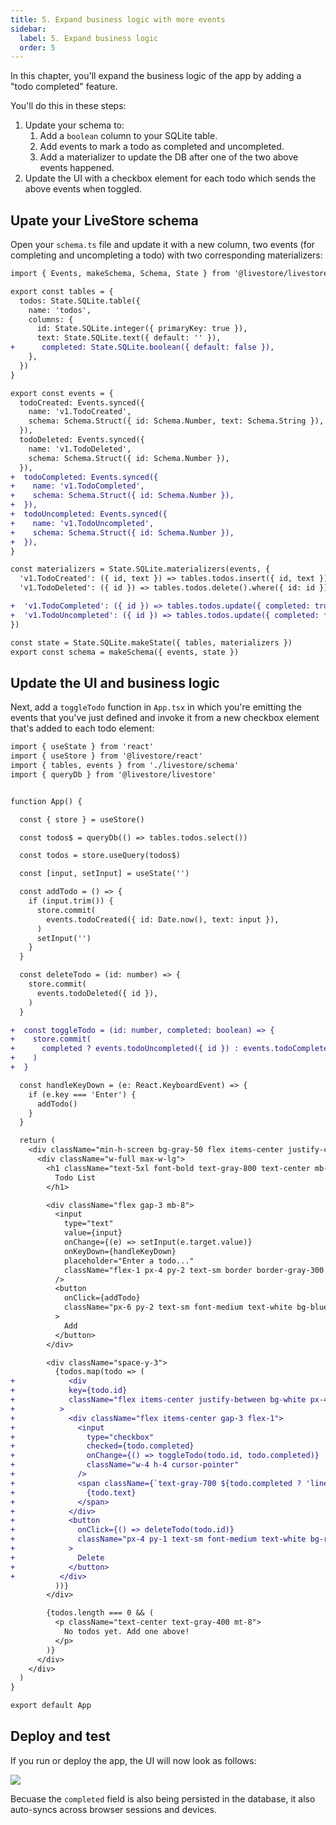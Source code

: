 ```yaml
---
title: 5. Expand business logic with more events
sidebar:
  label: 5. Expand business logic
  order: 5
---
```


In this chapter, you'll expand the business logic of the app by adding a "todo completed" feature.

You'll do this in these steps:

1. Update your schema to:
    1. Add a `boolean` column to your SQLite table.
    2. Add events to mark a todo as completed and uncompleted.
    3. Add a materializer to update the DB after one of the two above events happened.
2. Update the UI with a checkbox element for each todo which sends the above events when toggled.

## Upate your LiveStore schema

Open your `schema.ts` file and update it with a new column, two events (for completing and uncompleting a todo) with two corresponding materializers:

```diff title="src/livestore/schema.ts" lang="ts"
import { Events, makeSchema, Schema, State } from '@livestore/livestore'

export const tables = {
  todos: State.SQLite.table({
    name: 'todos',
    columns: {
      id: State.SQLite.integer({ primaryKey: true }),
      text: State.SQLite.text({ default: '' }),
+      completed: State.SQLite.boolean({ default: false }),
    },
  })
}

export const events = {
  todoCreated: Events.synced({
    name: 'v1.TodoCreated',
    schema: Schema.Struct({ id: Schema.Number, text: Schema.String }),
  }),
  todoDeleted: Events.synced({
    name: 'v1.TodoDeleted',
    schema: Schema.Struct({ id: Schema.Number }),
  }),
+  todoCompleted: Events.synced({
+    name: 'v1.TodoCompleted',
+    schema: Schema.Struct({ id: Schema.Number }),
+  }),
+  todoUncompleted: Events.synced({
+    name: 'v1.TodoUncompleted',
+    schema: Schema.Struct({ id: Schema.Number }),
+  }),
}

const materializers = State.SQLite.materializers(events, {
  'v1.TodoCreated': ({ id, text }) => tables.todos.insert({ id, text }),
  'v1.TodoDeleted': ({ id }) => tables.todos.delete().where({ id: id }),

+  'v1.TodoCompleted': ({ id }) => tables.todos.update({ completed: true }).where({ id }),
+  'v1.TodoUncompleted': ({ id }) => tables.todos.update({ completed: false }).where({ id }),
})

const state = State.SQLite.makeState({ tables, materializers })
export const schema = makeSchema({ events, state })
```

## Update the UI and business logic

Next, add a `toggleTodo` function in `App.tsx` in which you're emitting the events that you've just defined and invoke it from a new checkbox element that's added to each todo element:

```diff title="src/App.tsx" lang="ts"
import { useState } from 'react'
import { useStore } from '@livestore/react'
import { tables, events } from './livestore/schema'
import { queryDb } from '@livestore/livestore'


function App() {

  const { store } = useStore()

  const todos$ = queryDb(() => tables.todos.select())

  const todos = store.useQuery(todos$)

  const [input, setInput] = useState('')

  const addTodo = () => {
    if (input.trim()) {
      store.commit(
        events.todoCreated({ id: Date.now(), text: input }),
      )
      setInput('')
    }
  }

  const deleteTodo = (id: number) => {
    store.commit(
      events.todoDeleted({ id }),
    )
  }

+  const toggleTodo = (id: number, completed: boolean) => {
+    store.commit(
+      completed ? events.todoUncompleted({ id }) : events.todoCompleted({ id })
+    )
+  }

  const handleKeyDown = (e: React.KeyboardEvent) => {
    if (e.key === 'Enter') {
      addTodo()
    }
  }

  return (
    <div className="min-h-screen bg-gray-50 flex items-center justify-center p-6">
      <div className="w-full max-w-lg">
        <h1 className="text-5xl font-bold text-gray-800 text-center mb-12">
          Todo List
        </h1>

        <div className="flex gap-3 mb-8">
          <input
            type="text"
            value={input}
            onChange={(e) => setInput(e.target.value)}
            onKeyDown={handleKeyDown}
            placeholder="Enter a todo..."
            className="flex-1 px-4 py-2 text-sm border border-gray-300 rounded focus:outline-none focus:ring-2 focus:ring-blue-500 focus:border-transparent"
          />
          <button
            onClick={addTodo}
            className="px-6 py-2 text-sm font-medium text-white bg-blue-500 rounded hover:bg-blue-600 focus:outline-none focus:ring-2 focus:ring-blue-500 focus:ring-offset-2 transition-colors"
          >
            Add
          </button>
        </div>

        <div className="space-y-3">
          {todos.map(todo => (
+            <div
+            key={todo.id}
+            className="flex items-center justify-between bg-white px-4 py-3 rounded shadow-sm"
+          >
+            <div className="flex items-center gap-3 flex-1">
+              <input
+                type="checkbox"
+                checked={todo.completed}
+                onChange={() => toggleTodo(todo.id, todo.completed)}
+                className="w-4 h-4 cursor-pointer"
+              />
+              <span className={`text-gray-700 ${todo.completed ? 'line-through text-gray-400' : ''}`}>
+                {todo.text}
+              </span>
+            </div>
+            <button
+              onClick={() => deleteTodo(todo.id)}
+              className="px-4 py-1 text-sm font-medium text-white bg-red-500 rounded hover:bg-red-600 focus:outline-none focus:ring-2 focus:ring-red-500 focus:ring-offset-2 transition-colors"
+            >
+              Delete
+            </button>
+          </div>
          ))}
        </div>

        {todos.length === 0 && (
          <p className="text-center text-gray-400 mt-8">
            No todos yet. Add one above!
          </p>
        )}
      </div>
    </div>
  )
}

export default App
```

## Deploy and test

If you run or deploy the app, the UI will now look as follows:

![](../../../assets/tutorial/section-5/0-completed-ui.png)

Becuase the `completed` field is also being persisted in the database, it also auto-syncs across browser sessions and devices.